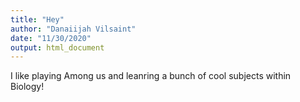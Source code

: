 ```yaml
---
title: "Hey"
author: "Danaiijah Vilsaint"
date: "11/30/2020"
output: html_document
---
```


I like playing Among us and leanring a bunch of cool subjects within Biology!

